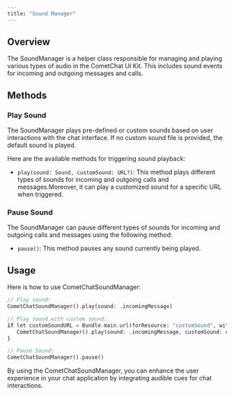 ```yaml
---
title: "Sound Manager"
---
```


## Overview

The SoundManager is a helper class responsible for managing and playing various types of audio in the CometChat UI Kit. This includes sound events for incoming and outgoing messages and calls.

## Methods

### Play Sound

The SoundManager plays pre-defined or custom sounds based on user interactions with the chat interface. If no custom sound file is provided, the default sound is played.

Here are the available methods for triggering sound playback:

* `play(sound: Sound, customSound: URL?)`: This method plays different types of sounds for incoming and outgoing calls and messages.Moreover, it can play a customized sound for a specific URL when triggered.

### Pause Sound

The SoundManager can pause different types of sounds for incoming and outgoing calls and messages using the following method:

* `pause()`: This method pauses any sound currently being played.

## Usage

Here is how to use CometChatSoundManager:

```php
// Play sound:
CometChatSoundManager().play(sound: .incomingMessage)

// Play sound with custom sound:
if let customSoundURL = Bundle.main.url(forResource: "customSound", withExtension: "wav") {
   CometChatSoundManager().play(sound: .incomingMessage, customSound: customSoundURL)
}

// Pause Sound:
CometChatSoundManager().pause()
```

By using the CometChatSoundManager, you can enhance the user experience in your chat application by integrating audible cues for chat interactions.
